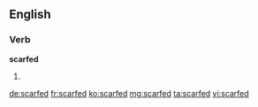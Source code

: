 ==English==

===Verb===
'''scarfed'''

# {{en-past of|scarf}}

[[de:scarfed]]
[[fr:scarfed]]
[[ko:scarfed]]
[[mg:scarfed]]
[[ta:scarfed]]
[[vi:scarfed]]